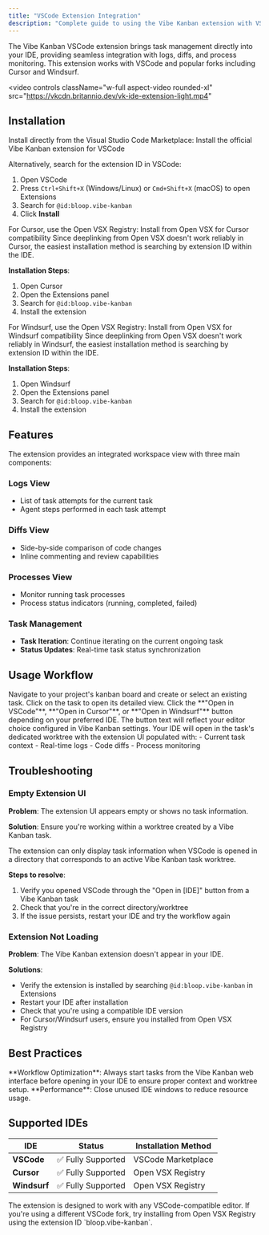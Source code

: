 ```yaml
---
title: "VSCode Extension Integration"
description: "Complete guide to using the Vibe Kanban extension with VSCode, Cursor, and Windsurf"
---
```


The Vibe Kanban VSCode extension brings task management directly into your IDE, providing seamless integration with logs, diffs, and process monitoring. This extension works with VSCode and popular forks including Cursor and Windsurf.

<video
  controls
  className="w-full aspect-video rounded-xl"
  src="https://vkcdn.britannio.dev/vk-ide-extension-light.mp4"
></video>

## Installation

<Tabs>
<Tab title="VSCode">
Install directly from the Visual Studio Code Marketplace:

<Card title="VSCode Marketplace" icon="download" href="https://marketplace.visualstudio.com/items?itemName=bloop.vibe-kanban">
  Install the official Vibe Kanban extension for VSCode
</Card>

Alternatively, search for the extension ID in VSCode:
1. Open VSCode
2. Press `Ctrl+Shift+X` (Windows/Linux) or `Cmd+Shift+X` (macOS) to open Extensions
3. Search for `@id:bloop.vibe-kanban`
4. Click **Install**
</Tab>

<Tab title="Cursor">
For Cursor, use the Open VSX Registry:

<Card title="Open VSX Registry" icon="download" href="https://open-vsx.org/extension/bloop/vibe-kanban">
  Install from Open VSX for Cursor compatibility
</Card>

<Tip>
Since deeplinking from Open VSX doesn't work reliably in Cursor, the easiest installation method is searching by extension ID within the IDE.
</Tip>

**Installation Steps**:
1. Open Cursor
2. Open the Extensions panel
3. Search for `@id:bloop.vibe-kanban`
4. Install the extension
</Tab>

<Tab title="Windsurf">
For Windsurf, use the Open VSX Registry:

<Card title="Open VSX Registry" icon="download" href="https://open-vsx.org/extension/bloop/vibe-kanban">
  Install from Open VSX for Windsurf compatibility
</Card>

<Tip>
Since deeplinking from Open VSX doesn't work reliably in Windsurf, the easiest installation method is searching by extension ID within the IDE.
</Tip>

**Installation Steps**:
1. Open Windsurf
2. Open the Extensions panel
3. Search for `@id:bloop.vibe-kanban`
4. Install the extension
</Tab>
</Tabs>

## Features

The extension provides an integrated workspace view with three main components:

### Logs View
- List of task attempts for the current task
- Agent steps performed in each task attempt

### Diffs View  
- Side-by-side comparison of code changes
- Inline commenting and review capabilities

### Processes View
- Monitor running task processes
- Process status indicators (running, completed, failed)

### Task Management
- **Task Iteration**: Continue iterating on the current ongoing task
- **Status Updates**: Real-time task status synchronization

## Usage Workflow

<Steps>
<Step title="Start a task in Vibe Kanban">
  Navigate to your project's kanban board and create or select an existing task.
</Step>

<Step title="Open task">
  Click on the task to open its detailed view.
</Step>

<Step title="Launch IDE integration">
  Click the **"Open in VSCode"**, **"Open in Cursor"**, or **"Open in Windsurf"** button depending on your preferred IDE.
  
  <Note>
  The button text will reflect your editor choice configured in Vibe Kanban settings.
  </Note>
</Step>

<Step title="Work in your IDE">
  Your IDE will open in the task's dedicated worktree with the extension UI populated with:
  - Current task context
  - Real-time logs
  - Code diffs
  - Process monitoring
</Step>
</Steps>

## Troubleshooting

### Empty Extension UI

**Problem**: The extension UI appears empty or shows no task information.

**Solution**: Ensure you're working within a worktree created by a Vibe Kanban task.

<Warning>
The extension can only display task information when VSCode is opened in a directory that corresponds to an active Vibe Kanban task worktree.
</Warning>

**Steps to resolve**:
1. Verify you opened VSCode through the "Open in [IDE]" button from a Vibe Kanban task
2. Check that you're in the correct directory/worktree
3. If the issue persists, restart your IDE and try the workflow again

### Extension Not Loading

**Problem**: The Vibe Kanban extension doesn't appear in your IDE.

**Solutions**:
- Verify the extension is installed by searching `@id:bloop.vibe-kanban` in Extensions
- Restart your IDE after installation
- Check that you're using a compatible IDE version
- For Cursor/Windsurf users, ensure you installed from Open VSX Registry

## Best Practices

<Tip>
**Workflow Optimization**: Always start tasks from the Vibe Kanban web interface before opening in your IDE to ensure proper context and worktree setup.
</Tip>

<Tip>
**Performance**: Close unused IDE windows to reduce resource usage.
</Tip>

## Supported IDEs

| IDE | Status | Installation Method |
|-----|--------|-------------------|
| **VSCode** | ✅ Fully Supported | VSCode Marketplace |
| **Cursor** | ✅ Fully Supported | Open VSX Registry |  
| **Windsurf** | ✅ Fully Supported | Open VSX Registry |

<Info>
The extension is designed to work with any VSCode-compatible editor. If you're using a different VSCode fork, try installing from Open VSX Registry using the extension ID `bloop.vibe-kanban`.
</Info>
